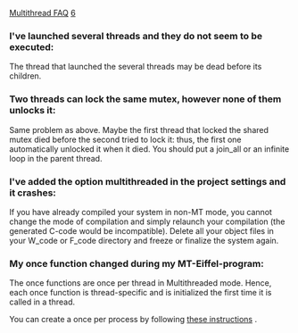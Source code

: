 [[Property:title|Multithread FAQ]]
[[Property:weight|6]]
===I've launched several threads and they do not seem to be executed:===

The thread that launched the several threads may be dead before its children.

===Two threads can lock the same mutex, however none of them unlocks it:===

Same problem as above. Maybe the first thread that locked the shared mutex died before the second tried to lock it: thus, the first one automatically unlocked it when it died. You should put a join_all or an infinite loop in the parent thread.

===I've added the option multithreaded in the project settings and it crashes:===

If you have already compiled your system in non-MT mode, you cannot change the mode of compilation and simply relaunch your compilation (the generated C-code would be incompatible). Delete all your object files in your W_code or F_code directory and freeze or finalize the system again.

===My once function changed during my MT-Eiffel-program:===

The once functions are once per thread in Multithreaded mode. Hence, each once function is thread-specific and is initialized the first time it is called in a thread.

You can create a once per process by following [[Once features in multithreaded mode|these instructions]] . 




